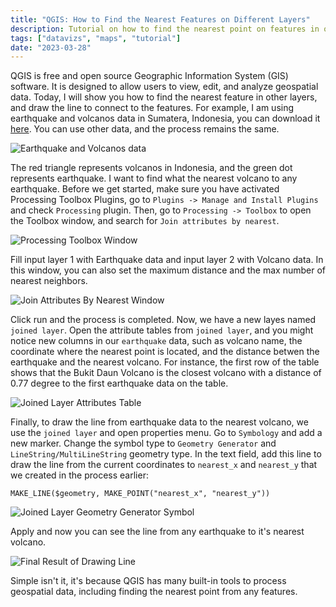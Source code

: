 ```yaml
---
title: "QGIS: How to Find the Nearest Features on Different Layers"
description: Tutorial on how to find the nearest point on features in other layers, and draw the line to connect it
tags: ["datavizs", "maps", "tutorial"]
date: "2023-03-28"
---
```


QGIS is free and open source Geographic Information System (GIS) software. It is designed to allow users to view, edit, and analyze geospatial data. Today, I will show you how to find the nearest feature in other layers, and draw the line to connect to the features. For example, I am using earthquake and volcanos data in Sumatera, Indonesia, you can download it [here](https://gist.github.com/JfrAziz/b66a3a76baff50d25f450899527ee524). You can use other data, and the process remains the same.

![Earthquake and Volcanos data](@assets/images/2023-03-28/1-earthquake-and-volcanos-data.png)

The red triangle represents volcanos in Indonesia, and the green dot represents earthquake. I want to find what the nearest volcano to any earthquake. Before we get started, make sure you have activated Processing Toolbox Plugins, go to `Plugins -> Manage and Install Plugins` and check `Processing` plugin. Then, go to `Processing -> Toolbox` to open the Toolbox window, and search for `Join attributes by nearest`.

![Processing Toolbox Window](@assets/images/2023-03-28/2-processing-toolbox-window.png)

Fill input layer 1 with Earthquake data and input layer 2 with Volcano data. In this window, you can also set the maximum distance and the max number of nearest neighbors.

![Join Attributes By Nearest Window](@assets/images/2023-03-28/3-join-attributes-by-nearest-window.png)

Click run and the process is completed. Now, we have a new layes named `joined layer`. Open the attribute tables from `joined layer`, and you might notice new columns in our `earthquake` data, such as volcano name, the coordinate where the nearest point is located, and the distance betwen the earthquake and the nearest volcano. For instance, the first row of the table shows that the Bukit Daun Volcano is the closest volcano with a distance of 0.77 degree to the first earthquake data on the table.

![Joined Layer Attributes Table](@assets/images/2023-03-28/4-joined-layer-attributes-table.png)

Finally, to draw the line from earthquake data to the nearest volcano, we use the `joined layer` and open properties menu. Go to `Symbology` and add a new marker. Change the symbol type to `Geometry Generator` and `LineString/MultiLineString` geometry type. In the text field, add this line to draw the line from the current coordinates to `nearest_x` and `nearest_y` that we created in the process earlier:

```
MAKE_LINE($geometry, MAKE_POINT("nearest_x", "nearest_y"))
```

![Joined Layer Geometry Generator Symbol](@assets/images/2023-03-28/5-joined-layer-geometry-generator-symbol.png)

Apply and now you can see the line from any earthquake to it's nearest volcano.

![Final Result of Drawing Line](@assets/images/2023-03-28/6-final-result-of-drawing-line.png)

Simple isn't it, it's because QGIS has many built-in tools to process geospatial data, including finding the nearest point from any features.
